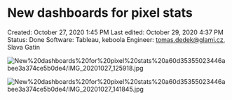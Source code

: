 # New dashboards for pixel stats

Created: October 27, 2020 1:45 PM
Last edited: October 29, 2020 4:37 PM
Status: Done
Software: Tableau, keboola
Engineer: tomas.dedek@glami.cz, Slava Gatin

![New%20dashboards%20for%20pixel%20stats%20a60d35355023446abee3a374ce5b0de4/IMG_20201027_125918.jpg](New%20dashboards%20for%20pixel%20stats%20a60d35355023446abee3a374ce5b0de4/IMG_20201027_125918.jpg)

![New%20dashboards%20for%20pixel%20stats%20a60d35355023446abee3a374ce5b0de4/IMG_20201027_141845.jpg](New%20dashboards%20for%20pixel%20stats%20a60d35355023446abee3a374ce5b0de4/IMG_20201027_141845.jpg)